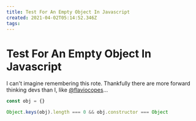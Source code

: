```yaml
---
title: Test For An Empty Object In Javascript
created: 2021-04-02T05:14:52.346Z
tags:
---
```


# Test For An Empty Object In Javascript

I can't imagine remembering this rote. Thankfully there are more forward thinking devs than I, like [@flaviocopes](https://flaviocopes.com/javascript-check-empty-object/)...

```javascript
const obj = {}

Object.keys(obj).length === 0 && obj.constructor === Object
```
